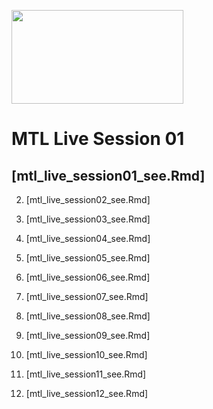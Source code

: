 
<img src = "https://github.com/lzim/teampsd/blob/master/resources/logos/mtl_sq_sm.png"
     height = "150" width = "275">  

# MTL Live Session 01

## [mtl_live_session01_see.Rmd]


02. [mtl_live_session02_see.Rmd]


03. [mtl_live_session03_see.Rmd]


04. [mtl_live_session04_see.Rmd]


05. [mtl_live_session05_see.Rmd]


06. [mtl_live_session06_see.Rmd]


07. [mtl_live_session07_see.Rmd]


08. [mtl_live_session08_see.Rmd]


09. [mtl_live_session09_see.Rmd]


10. [mtl_live_session10_see.Rmd]


11. [mtl_live_session11_see.Rmd]


12. [mtl_live_session12_see.Rmd]
